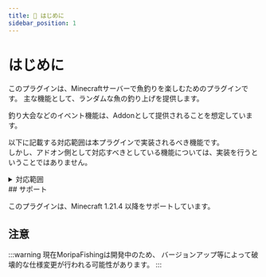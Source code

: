 ```yaml
---
title: 🎣 はじめに
sidebar_position: 1
---
```


# はじめに

このプラグインは、Minecraftサーバーで魚釣りを楽しむためのプラグインです。
主な機能として、ランダムな魚の釣り上げを提供します。

釣り大会などのイベント機能は、Addonとして提供されることを想定しています。

以下に記載する対応範囲は本プラグインで実装されるべき機能です。<br />
しかし、アドオン側として対応すべきとしている機能については、実装を行うということではありません。

<details>
<summary>対応範囲</summary>

### 当プラグインで対応すべき部分

#### 基本機能
- ワールドの管理
- 天候の管理
- 魚釣りの基本システム

#### 魚関連
- 魚のサイズなどの記録
- 魚の種類とレアリティの管理

#### システム関連
- 釣り上げまでの速度変化のインターフェース提供
- 釣果の統計データ収集

### アドオン側で対応すべき部分

#### イベント関連
- 特別な魚のイベント
- 釣り大会の開催

#### システム拡張
- 魚の売却
- スキルシステム
- 釣りスポットのランキング
- 釣りスポットの設定
- 釣り関連の実績
- 釣り竿のカスタマイズ
- 釣り竿の強化システム
- 釣り上げまでの時間調整
- 魚釣りクエスト

</details>
## サポート

このプラグインは、Minecraft 1.21.4 以降をサポートしています。

## 注意

:::warning
現在MoripaFishingは開発中のため、
バージョンアップ等によって破壊的な仕様変更が行われる可能性があります。
:::
